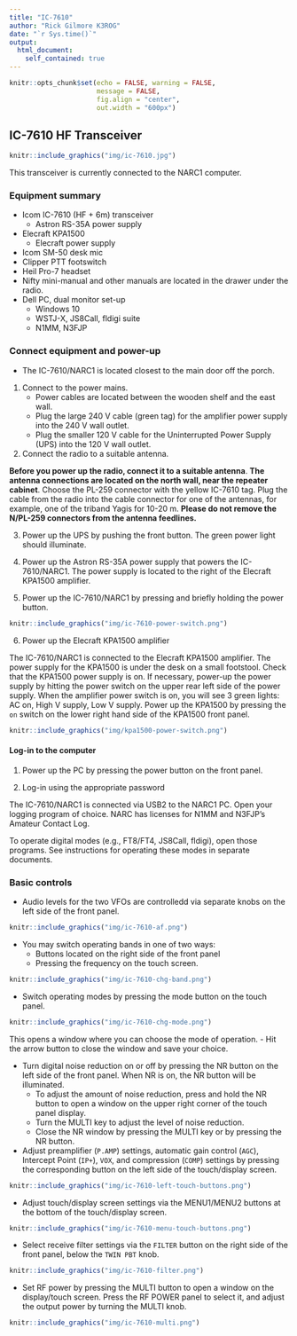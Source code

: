 ```yaml
---
title: "IC-7610"
author: "Rick Gilmore K3ROG"
date: "`r Sys.time()`"
output: 
  html_document:
    self_contained: true
---
```


```r
knitr::opts_chunk$set(echo = FALSE, warning = FALSE, 
                      message = FALSE,
                      fig.align = "center",
                      out.width = "600px")
```

## IC-7610 HF Transceiver

```r
knitr::include_graphics("img/ic-7610.jpg")
```

This transceiver is currently connected to the NARC1 computer.

### Equipment summary

- Icom IC-7610 (HF + 6m) transceiver
    - Astron RS-35A power supply
- Elecraft KPA1500
  - Elecraft power supply
- Icom SM-50 desk mic
- Clipper PTT footswitch
- Heil Pro-7 headset
- Nifty mini-manual and other manuals are located in the drawer under the radio.
- Dell PC, dual monitor set-up
  - Windows 10
  - WSTJ-X, JS8Call, fldigi suite
  - N1MM, N3FJP

### Connect equipment and power-up

- The IC-7610/NARC1 is located closest to the main door off the porch.

1. Connect to the power mains.
    - Power cables are located between the wooden shelf and the east wall.
    - Plug the large 240 V cable (green tag) for the amplifier power supply into the 240 V wall outlet.
    - Plug the smaller 120 V cable for the Uninterrupted Power Supply (UPS) into the 120 V wall outlet.
    
2. Connect the radio to a suitable antenna.

**Before you power up the radio, connect it to a suitable antenna**.
**The antenna connections are located on the north wall, near the repeater cabinet**.
Choose the PL-259 connector with the <span color="yellow">yellow</span> IC-7610 tag.
Plug the cable from the radio into the cable connector for one of the antennas, for example, one of the triband Yagis for 10-20 m.
**Please do not remove the N/PL-259 connectors from the antenna feedlines.**
    
3. Power up the UPS by pushing the front button. The green power light should illuminate.

4. Power up the Astron RS-35A power supply that powers the IC-7610/NARC1. The power supply is located to the right of the Elecraft KPA1500 amplifier.

5. Power up the IC-7610/NARC1 by pressing and briefly holding the power button.

```r
knitr::include_graphics("img/ic-7610-power-switch.png")
```

6. Power up the Elecraft KPA1500 amplifier

The IC-7610/NARC1 is connected to the Elecraft KPA1500 amplifier. 
The power supply for the KPA1500 is under the desk on a small footstool. 
Check that the KPA1500 power supply is on. 
If necessary, power-up the power supply by hitting the power switch on the upper rear left side of the power supply. When the amplifier power switch is on, you will see 3 green lights: AC on, High V supply, Low V supply.
Power up the KPA1500 by pressing the `on` switch on the lower right hand side of the KPA1500 front panel.

```r
knitr::include_graphics("img/kpa1500-power-switch.png")
```

#### Log-in to the computer

1. Power up the PC by pressing the power button on the front panel.

2. Log-in using the appropriate password

The IC-7610/NARC1 is connected via USB2 to the NARC1 PC.
Open your logging program of choice. NARC has licenses for N1MM and N3FJP's Amateur Contact Log.

To operate digital modes (e.g., FT8/FT4, JS8Call, fldigi), open those programs. 
See instructions for operating these modes in separate documents.

### Basic controls

- Audio levels for the two VFOs are controlledd via separate knobs on the left side of the front panel.

```r
knitr::include_graphics("img/ic-7610-af.png")
```

- You may switch operating bands in one of two ways:
    - Buttons located on the right side of the front panel
    - Pressing the frequency on the touch screen.

```r
knitr::include_graphics("img/ic-7610-chg-band.png")
```

- Switch operating modes by pressing the mode button on the touch panel. 

```r
knitr::include_graphics("img/ic-7610-chg-mode.png")
```

This opens a window where you can choose the mode of operation.
    - Hit the arrow button to close the window and save your choice.
    
- Turn digital noise reduction on or off by pressing the NR button on the left side of the front panel. 
When NR is on, the NR button will be illuminated.
    - To adjust the amount of noise reduction, press and hold the NR button to open a window on the upper right corner of the touch panel display.
    - Turn the MULTI key to adjust the level of noise reduction.
    - Close the NR window by pressing the MULTI key or by pressing the NR button.
- Adjust preamplifier (`P.AMP`) settings, automatic gain control (`AGC`), Intercept Point (`IP+`), `VOX`, and compression (`COMP`) settings by pressing the corresponding button on the left side of the touch/display screen.

```r
knitr::include_graphics("img/ic-7610-left-touch-buttons.png")
```

- Adjust touch/display screen settings via the MENU1/MENU2 buttons at the bottom of the touch/display screen.

```r
knitr::include_graphics("img/ic-7610-menu-touch-buttons.png")
```

- Select receive filter settings via the `FILTER` button on the right side of the front panel, below the `TWIN PBT` knob.

```r
knitr::include_graphics("img/ic-7610-filter.png")
```

- Set RF power by pressing the MULTI button to open a window on the display/touch screen. Press the RF POWER panel to select it, and adjust the output power by turning the MULTI knob.

```r
knitr::include_graphics("img/ic-7610-multi.png")
```
